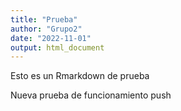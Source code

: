 ```yaml
---
title: "Prueba"
author: "Grupo2"
date: "2022-11-01"
output: html_document
---
```


Esto es un Rmarkdown de prueba 

Nueva prueba de funcionamiento push


